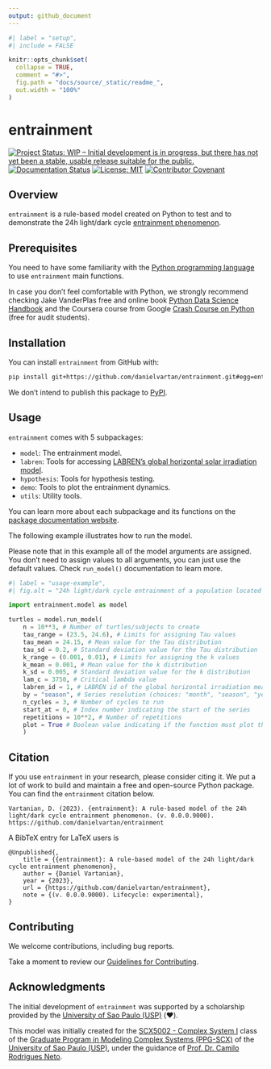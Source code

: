 ```yaml
---
output: github_document
---
```


<!-- README.md is generated from README.Rmd. Please edit that file -->

```r
#| label = "setup",
#| include = FALSE

knitr::opts_chunk$set(
  collapse = TRUE,
  comment = "#>",
  fig.path = "docs/source/_static/readme_",
  out.width = "100%"
)
```

# entrainment

<!-- badges: start -->
[![Project Status: WIP – Initial development is in progress, but there has not yet been a stable, usable release suitable for the public.](https://www.repostatus.org/badges/latest/wip.svg)](https://www.repostatus.org/#wip)
[![Documentation Status](https://readthedocs.org/projects/entrainment/badge/?version=latest)](https://entrainment.readthedocs.io/en/latest/?badge=latest)
[![License: MIT](https://img.shields.io/badge/license-MIT-green)](https://choosealicense.com/licenses/mit/)
[![Contributor Covenant](https://img.shields.io/badge/Contributor%20Covenant-v2.0%20adopted-ff69b4.svg)](https://www.contributor-covenant.org/version/2/1/code_of_conduct/)
<!-- badges: end -->

<!-- TODO: Add Code Coverage, Build check, fair-software.eu, and CII Best Practices -->

## Overview

`entrainment` is a rule-based model created on Python to test and to demonstrate the 24h light/dark cycle [entrainment phenomenon](https://en.wikipedia.org/wiki/Entrainment_(chronobiology)).

## Prerequisites

You need to have some familiarity with the [Python programming language](https://www.python.org/) to use `entrainment` main functions.

In case you don't feel comfortable with Python, we strongly recommend checking Jake VanderPlas free and online book [Python Data Science Handbook](https://jakevdp.github.io/PythonDataScienceHandbook/) and the Coursera course from Google [Crash Course on Python](https://www.coursera.org/learn/python-crash-course) (free for audit students).

## Installation

You can install `entrainment` from GitHub with:

```bash
pip install git+https://github.com/danielvartan/entrainment.git#egg=entrainment
```

We don't intend to publish this package to [PyPI](https://pypi.org/).

## Usage

`entrainment` comes with 5 subpackages:

* `model`: The entrainment model.
* `labren`: Tools for accessing [LABREN's global horizontal solar irradiation model](http://labren.ccst.inpe.br/atlas_2017.html).
* `hypothesis`: Tools for hypothesis testing.
* `demo`: Tools to plot the entrainment dynamics.
* `utils`: Utility tools.

You can learn more about each subpackage and its functions on the [package documentation website](https://entrainment.readthedocs.io).

The following example illustrates how to run the model.

Please note that in this example all of the model arguments are assigned. You don't need to assign values to all arguments, you can just use the default values. Check `run_model()` documentation to learn more.

```python
#| label = "usage-example",
#| fig.alt = "24h light/dark cycle entrainment of a population located at the south of Brazil by season"

import entrainment.model as model

turtles = model.run_model(
    n = 10**3, # Number of turtles/subjects to create
    tau_range = (23.5, 24.6), # Limits for assigning Tau values
    tau_mean = 24.15, # Mean value for the Tau distribution
    tau_sd = 0.2, # Standard deviation value for the Tau distribution
    k_range = (0.001, 0.01), # Limits for assigning the k values
    k_mean = 0.001, # Mean value for the k distribution
    k_sd = 0.005, # Standard deviation value for the k distribution
    lam_c = 3750, # Critical lambda value
    labren_id = 1, # LABREN id of the global horizontal irradiation means
    by = "season", # Series resolution (choices: "month", "season", "year")
    n_cycles = 3, # Number of cycles to run
    start_at = 0, # Index number indicating the start of the series
    repetitions = 10**2, # Number of repetitions
    plot = True # Boolean value indicating if the function must plot the results
    )
```

## Citation

If you use `entrainment` in your research, please consider citing it. We put a
lot of work to build and maintain a free and open-source Python package. You
can find the `entrainment` citation below.

``` 
Vartanian, D. (2023). {entrainment}: A rule-based model of the 24h light/dark cycle entrainment phenomenon. (v. 0.0.0.9000). https://github.com/danielvartan/entrainment
```

A BibTeX entry for LaTeX users is

```
@Unpublished{,
    title = {{entrainment}: A rule-based model of the 24h light/dark cycle entrainment phenomenon},
    author = {Daniel Vartanian},
    year = {2023},
    url = {https://github.com/danielvartan/entrainment},
    note = {(v. 0.0.0.9000). Lifecycle: experimental},
}
```

## Contributing

We welcome contributions, including bug reports.

Take a moment to review our [Guidelines for Contributing](https://entrainment.readthedocs.io/en/latest/contributing.html).

## Acknowledgments

The initial development of `entrainment` was supported by a scholarship provided by the [University of Sao Paulo (USP)](http://usp.br/) (❤️).

This model was initially created for the [SCX5002 - Complex System I](https://uspdigital.usp.br/janus/Disciplina?tipo=D&sgldis=SCX5002&nomdis=&origem=C) class of the [Graduate Program in Modeling Complex Systems (PPG-SCX)](https://www.prpg.usp.br/pt-br/faca-pos-na-usp/programas-de-pos-graduacao/621-modelagem-de-sistemas-complexos) of the [University of Sao Paulo (USP)](https://www5.usp.br/), under the guidance of [Prof. Dr. Camilo Rodrigues Neto](https://orcid.org/0000-0001-6783-6695).
